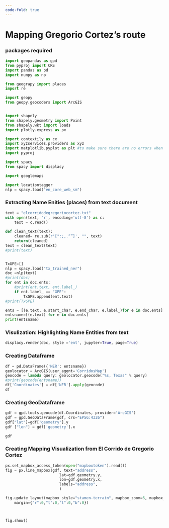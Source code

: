 ```yaml
---
code-fold: true
---
```


# Mapping Gregorio Cortez's route 

### packages required
```python
import geopandas as gpd
from pyproj import CRS
import pandas as pd
import numpy as np

from geograpy import places
import re

import geopy
from geopy.geocoders import ArcGIS


import shapely
from shapely.geometry import Point
from shapely.wkt import loads
import plotly.express as px 

import contextily as cx
import xyzservices.providers as xyz
import matplotlib.pyplot as plt #to make sure there are no errors when plotting a graph
import pyproj

import spacy
from spacy import displacy

import googlemaps

import locationtagger
nlp = spacy.load("en_core_web_sm")
```

### Extracting Name Enities (places) from text document
```python
text = "elcorridodegregoriocortez.txt"
with open(text, 'r', encoding='utf-8') as c:
    text = c.read()
    
def clean_text(text):
    cleaned= re.sub(r'[":;,.“”]', "", text)
    return(cleaned)
text = clean_text(text)
#print(text)


TxGPE=[]
nlp = spacy.load("tx_trained_ner")
doc =nlp(text) 
#print(doc)
for ent in doc.ents:
    #print(ent.text, ent.label_)
    if ent.label_ == "GPE":
        TxGPE.append(ent.text)
#print(TxGPE)

ents = [(e.text, e.start_char, e.end_char, e.label_)for e in doc.ents]
entsname=[(e.text) for e in doc.ents]
print(entsname)

```

### Visulization: Highlighting Name Entities from text
```python
displacy.render(doc, style ='ent', jupyter=True, page=True)
```

### Creating Dataframe 
```python
df = pd.DataFrame({'NER': entsname})
geolocator = ArcGIS(user_agent='CorridosMap')
geocode = lambda query: geolocator.geocode("%s, Texas" % query)
#print(geocode(entsname))
df['Coordinates'] = df['NER'].apply(geocode)
df
```

### Creating GeoDataframe
```python
gdf = gpd.tools.geocode(df.Coordinates, provider='ArcGIS')
gdf = gpd.GeoDataFrame(gdf, crs="EPSG:4326")
gdf["lat"]=gdf['geometry'].y
gdf ["lon"] = gdf['geometry'].x

gdf
```

### Creating Mapping Visualization from El Corrido de Gregorio Cortez
```python
px.set_mapbox_access_token(open("mapboxtoken").read())
fig = px.line_mapbox(gdf, text="address",
                        lat=gdf.geometry.y,
                        lon=gdf.geometry.x,
                        labels="address",
                        )

fig.update_layout(mapbox_style="stamen-terrain", mapbox_zoom=6, mapbox_center_lat = 29,
    margin={"r":0,"t":0,"l":0,"b":0})



fig.show()
```

